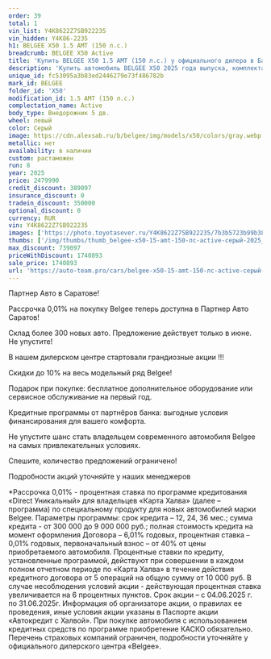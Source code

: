```yaml
---
order: 39
total: 1
vin_list: Y4K8622Z7SB922235
vin_hidden: Y4K86-2235
h1: BELGEE X50 1.5 AMT (150 л.с.)
breadcrumb: BELGEE X50 Active
title: 'Купить BELGEE X50 1.5 AMT (150 л.с.) у официального дилера в Балаково'
description: 'Купить автомобиль BELGEE X50 2025 года выпуска, комплектация Active, цвет - Серый, двигатель - 1.5 AMT (150 л.с.) у официального дилера в г. Балаково. Стоимость данного автомобиля BELGEE X50 – 1740893'
unique_id: fc53095a3b83ed2446279e73f486782b
mark_id: BELGEE
folder_id: 'X50'
modification_id: 1.5 AMT (150 л.с.)
complectation_name: Active
body_type: Внедорожник 5 дв.
wheel: левый
color: Серый
image: https://cdn.alexsab.ru/b/belgee/img/models/x50/colors/gray.webp
metallic: нет
availability: в наличии
custom: растаможен
run: 8
year: 2025
price: 2479990
credit_discount: 389097
insurance_discount: 0
tradein_discount: 350000
optional_discount: 0
currency: RUR
vin: Y4K8622Z7SB922235
images: ['https://photo.toyotasever.ru/Y4K8622Z7SB922235/7b3b5723b99b38ba1aab0f5c1dbef34e.jpg', 'https://photo.toyotasever.ru/Y4K8622Z7SB922235/05195b4bbb3df57845bbfd7c30ed9be3.jpg', 'https://photo.toyotasever.ru/Y4K8622Z7SB922235/c0f0feb302375049a76c4188b8e4ecd8.jpg', 'https://photo.toyotasever.ru/Y4K8622Z7SB922235/11d8b04bdeb94a1517ce539975c1ea3f.jpg', 'https://photo.toyotasever.ru/Y4K8622Z7SB922235/a0bf9c44cc38cb186e49358c901423aa.jpg', 'https://photo.toyotasever.ru/Y4K8622Z7SB922235/7e785f58ab64bd1bae167980d879a77e.jpg', 'https://photo.toyotasever.ru/Y4K8622Z7SB922235/16b5eda11bd2cf1c391b92c5b50e2b9d.jpg']
thumbs: ['/img/thumbs/thumb_belgee-x50-15-amt-150-лс-active-серый-2025_ef34e_0.webp', '/img/thumbs/thumb_belgee-x50-15-amt-150-лс-active-серый-2025_d9be3_1.webp', '/img/thumbs/thumb_belgee-x50-15-amt-150-лс-active-серый-2025_4ecd8_2.webp', '/img/thumbs/thumb_belgee-x50-15-amt-150-лс-active-серый-2025_1ea3f_3.webp', '/img/thumbs/thumb_belgee-x50-15-amt-150-лс-active-серый-2025_423aa_4.webp']
max_discount: 739097
priceWithDiscount: 1740893
sale_price: 1740893
url: 'https://auto-team.pro/cars/belgee-x50-15-amt-150-лс-active-серый-2025/'
---
```

<p>
 Партнер Авто в Саратове!
</p>
<p>
</p>
<p>
 Рассрочка 0,01% на покупку Belgee теперь доступна в Партнер Авто Саратов!
</p>
<p>
 Склад более 300 новых авто. Предложение действует только в июне. He упустите!
</p>
<p>
</p>
<p>
 В нашем дилерском центре стартовали грандиозные акции !!!
</p>
<p>
</p>
<p>
 Скидки дo 10% нa весь модельный ряд Belgee!
</p>
<p>
 Подарок при покупке: бесплатное дополнительное оборудование или сервисное обслуживание на первый год.
</p>
<p>
 Кредитные программы от партнёров банка: выгодные условия финансирования для вашего комфорта.
</p>
<p>
</p>
<p>
 Не упустите шанс стать владельцем современного автомобиля Belgee на самых привлекательных условиях.
</p>
<p>
 Спешите, количество предложений ограничено!
</p>
<p>
</p>
<p>
 Подробности акций уточняйте у наших менеджеров
</p>
<p>
</p>
<p>
 *Рассрочка 0,01% - процентная ставка по программе кредитования «Dirесt Уникальный» для владельцев «Карта Халва» (далее – программа) по специальному продукту для новых автомобилей марки Belgee. Параметры программы: срок кредита – 12, 24, 36 мес.; сумма кредита - от 300 000 до 9 000 000 руб.; полная стоимость кредита на момент оформления Договора – 6,01% годовых, процентная ставка – 0,01% годовых, первоначальный взнос – от 40% от цены приобретаемого автомобиля. Процентные ставки по кредиту, установленные программой, действуют при совершении в каждом полном отчетном периоде по «Карта Халва» в течение действия кредитного договора от 5 операций на общую сумму от 10 000 руб. В случае несоблюдения условий акции - действующая процентная ставка увеличивается на 6 процентных пунктов. Срок акции – с 04.06.2025 г. по 31.06.2025г. Информация об организаторе акции, о правилах ее проведения, иные условия акции указаны в Паспорте акции «Автокредит с Халвой». При покупке автомобиля с использованием кредитных средств по программе приобретение КАСКО обязательно. Перечень страховых компаний ограничен, подробности уточняйте у официального дилерского центра «Belgee».
</p>
